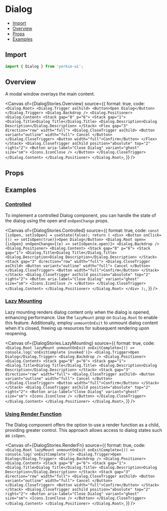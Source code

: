 # Dialog


<Meta of={DialogStories} />

- [Import](#import)
- [Overview](#overview)
- [Props](#props)
- [Examples](#examples)

## Import

```jsx
import { Dialog } from 'yorkie-ui';
```

## Overview

A modal window overlays the main content.

<Canvas
  of={DialogStories.Overview}
  source={{
    format: true,
    code: `
      <Dialog.Root>
        <Dialog.Trigger asChild>
          <Button>Open Dialog</Button>
        </Dialog.Trigger>
        <Dialog.Backdrop />
        <Dialog.Positioner>
          <Dialog.Content>
            <Stack gap="8" p="6">
              <Stack gap="1">
                <Dialog.Title>Dialog Title</Dialog.Title>
                <Dialog.Description>Dialog Description</Dialog.Description>
              </Stack>
              <Flex gap="3" direction="row" width="full">
                <Dialog.CloseTrigger asChild>
                  <Button variant="outline" width="full">
                    Cancel
                  </Button>
                </Dialog.CloseTrigger>
                <Button width="full">Confirm</Button>
              </Flex>
            </Stack>
            <Dialog.CloseTrigger asChild position="absolute" top="2" right="2">
              <Button aria-label="Close Dialog" variant="ghost" size="sm">
                <Icons.IconClose />
              </Button>
            </Dialog.CloseTrigger>
          </Dialog.Content>
        </Dialog.Positioner>
      </Dialog.Root>
    `,
  }}
/>

## Props

<Controls />

## Examples

### [Controlled](#dialog-controlled)

To implement a controlled Dialog component, you can handle the state of the dialog using the open and `onOpenChange` props.

<Canvas
  of={DialogStories.Controlled}
  source={{
    format: true,
    code: `
      const [isOpen, setIsOpen] = useState(false);
      return (
         <div>
          <Button onClick={() => setIsOpen(true)}>Open Dialog</Button>
          <Dialog.Root open={isOpen} onOpenChange={(e) => setIsOpen(e.open)}>
            <Dialog.Backdrop />
            <Dialog.Positioner>
              <Dialog.Content>
                <Stack gap="8" p="6">
                  <Stack gap="1">
                    <Dialog.Title>Dialog Title</Dialog.Title>
                    <Dialog.Description>Dialog Description</Dialog.Description>
                  </Stack>
                  <Stack gap="3" direction="row" width="full">
                    <Dialog.CloseTrigger asChild>
                      <Button variant="outline" width="full">
                        Cancel
                      </Button>
                    </Dialog.CloseTrigger>
                    <Button width="full">Confirm</Button>
                  </Stack>
                </Stack>
                <Dialog.CloseTrigger asChild position="absolute" top="2" right="2">
                  <Button aria-label="Close Dialog" variant="ghost" size="sm">
                    <Icons.IconClose />
                  </Button>
                </Dialog.CloseTrigger>
              </Dialog.Content>
            </Dialog.Positioner>
          </Dialog.Root>
        </div>
      );
    `,
  }}
/>

### [Lazy Mounting](#lazy-mounting)

Lazy mounting renders dialog content only when the dialog is opened, enhancing performance. Use the `lazyMount` prop on `Dialog.Root` to enable this feature. Additionally, employ `unmountOnExit` to unmount dialog content when it's closed, freeing up resources for subsequent rendering upon reopening.

<Canvas
  of={DialogStories.LazyMounting}
  source={{
    format: true,
    code: `
      <Dialog.Root lazyMount unmountOnExit onExitComplete={() => console.log('onExitComplete invoked')}>
        <Dialog.Trigger>Open Dialog</Dialog.Trigger>
        <Dialog.Backdrop />
        <Dialog.Positioner>
          <Dialog.Content>
            <Stack gap="8" p="6">
              <Stack gap="1">
                <Dialog.Title>Dialog Title</Dialog.Title>
                <Dialog.Description>Dialog Description</Dialog.Description>
              </Stack>
              <Stack gap="3" direction="row" width="full">
                <Dialog.CloseTrigger asChild>
                  <Button variant="outline" width="full">
                    Cancel
                  </Button>
                </Dialog.CloseTrigger>
                <Button width="full">Confirm</Button>
              </Stack>
            </Stack>
            <Dialog.CloseTrigger asChild position="absolute" top="2" right="2">
              <Button aria-label="Close Dialog" variant="ghost" size="sm">
                <Icons.IconClose />
              </Button>
            </Dialog.CloseTrigger>
          </Dialog.Content>
        </Dialog.Positioner>
      </Dialog.Root>
    `,
  }}
/>

### [Using Render Function](#using-render-function)

The Dialog component offers the option to use a render function as a child, providing greater control. This approach allows access to dialog states such as `isOpen`.

<Canvas
  of={DialogStories.RenderFn}
  source={{
    format: true,
    code: `
      <Dialog.Root lazyMount unmountOnExit onExitComplete={() => console.log('onExitComplete')}>
        <Dialog.Trigger>Open Dialog</Dialog.Trigger>
        <Dialog.Backdrop />
        <Dialog.Positioner>
          <Dialog.Content>
            <Stack gap="8" p="6">
              <Stack gap="1">
                <Dialog.Title>Dialog Title</Dialog.Title>
                <Dialog.Description>Dialog Description</Dialog.Description>
              </Stack>
              <Stack gap="3" direction="row" width="full">
                <Dialog.CloseTrigger asChild>
                  <Button variant="outline" width="full">
                    Cancel
                  </Button>
                </Dialog.CloseTrigger>
                <Button width="full">Confirm</Button>
              </Stack>
            </Stack>
            <Dialog.CloseTrigger asChild position="absolute" top="2" right="2">
              <Button aria-label="Close Dialog" variant="ghost" size="sm">
                <Icons.IconClose />
              </Button>
            </Dialog.CloseTrigger>
          </Dialog.Content>
        </Dialog.Positioner>
      </Dialog.Root>
    `,
  }}
/>
